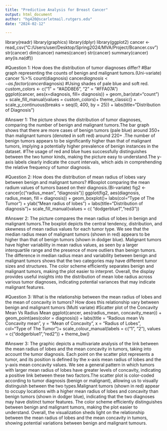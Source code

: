 ---
title: "Predictive Analysis for Breast Cancer"
output: html_document  
author: "hg420@scarletmail.rutgers.edu"
date: "2024-02-12"

---

library(readr)
library(graphics)
library(dplyr)
library(ggplot2)
cancer <- read_csv("C:/Users/user/Desktop/Spring2024/MVA/Project/Bcancer.csv")
str(cancer)
dim(cancer)
names(cancer)
str(cancer)
summary(cancer)
any(is.na(df))


#Question 1: How does the distribution of tumor diagnoses differ?
#Bar graph representing the counts of benign and malignant tumors.(Uni-variate)
cancer %>% count(diagnosis)
cancer$diagnosis <- as.factor(cancer$diagnosis)
#Using shades of pale blue and soft red.
custom_colors <- c("1" = "#ADD8E6", "2" = "#FFA07A")  
ggplot(cancer, aes(x=diagnosis, fill= diagnosis)) +
geom_bar(stat="count") +
scale_fill_manual(values = custom_colors)+
theme_classic() +
scale_y_continuous(breaks = seq(0, 400, by = 25)) +
labs(title="Distribution of Diagnosis")

#Answer 1: The picture shows the distribution of tumor diagnoses, comparing the number of benign and malignant tumors.The bar graph shows that there are more cases of benign tumors (pale blue) around 350+ than malignant tumors (denoted in soft red) around 220+ .The number of benign tumors appears to be significantly higher than that of malignant tumors, implying a potentially higher prevalence of benign instances in the dataset.
#The usage of red and blue hues successfully distinguishes between the two tumor kinds, making the picture easy to understand.The y-axis labels clearly indicate the count intervals, which aids in comprehending the relative frequency of tumor diagnosis.




#Question 2: How does the distribution of mean radius of lobes vary between benign and malignant tumors?
#Boxplot comparing the mean radium values of tumors based on their diagnosis.(Bi-variate)
fig2 <- cancer[c("radius_mean", "diagnosis")]
ggplot(fig2, aes(diagnosis, radius_mean, fill = diagnosis)) + 
  geom_boxplot()+
  labs(col="Type of The Tumor") + ylab("Mean radius of lobes") +
labs(title="Distribution of diagnosis")+
  scale_fill_manual(values = c( "dodgerblue1","red3")) 

#Answer 2: The picture compares the mean radius of lobes in benign and malignant tumors.The boxplot depicts the central tendency, distribution, and skewness of mean radius values for each tumor type. We see that the median radius mean of malignant tumors (shown in red) appears to be higher than that of benign tumors (shown in dodger blue). Malignant tumors have higher variability in mean radius values, as seen by a larger interquartile range and the presence of more outliers than benign tumors. The difference in median radius mean and variability between benign and malignant tumors shows that the two categories may have different tumor sizes and structures. The color scheme efficiently separates benign and malignant tumors, making the plot easier to interpret. Overall, the display provides useful insights into the distribution of mean lobe radius across various tumor diagnoses, indicating potential variances that may indicate malignant features.
  
  
 
  
#Question 3: What is the relationship between the mean radius of lobes and the mean of concavity in tumors? How does this relationship vary between benign and malignant tumors (Multi variate)
#Scatter plot of the Concavity Mean Vs Radius Mean
ggplot(cancer, aes(radius_mean, concavity_mean)) +
  geom_point(aes(color = diagnosis)) +
  labs(title = "Radious mean Vs Concavity mean",
       y = "Mean of Concavity", x = "Radius of Lobes",
       col="Type of The Tumor")+
   scale_colour_manual(labels = c("1", "2"),
                       values = c("dodgerblue1","red2")) +
  theme_bw()
  
#Answer 3: The graphic depicts a multivariate analysis of the link between the mean radius of lobes and the mean concavity in tumors, taking into account the tumor diagnosis. Each point on the scatter plot represents a tumor, and its position is defined by the x-axis mean radius of lobes and the y-axis mean concavity values. We see a general pattern in which tumors with larger mean radius of lobes have greater levels of concavity, indicating a positive link between these two factors.The scatter plot is color-coded according to tumor diagnosis (benign or malignant), allowing us to visually distinguish between the two types.Malignant tumors (shown in red) appear to occupy locations with a higher mean radius of lobes and concavity than benign tumors (shown in dodger blue), indicating that the two diagnoses may have distinct tumor features. The color scheme efficiently distinguishes between benign and malignant tumors, making the plot easier to understand. Overall, the visualization sheds light on the relationship between the mean radius of lobes and the mean concavity in tumors, showing potential variations between benign and malignant tumours.

  







